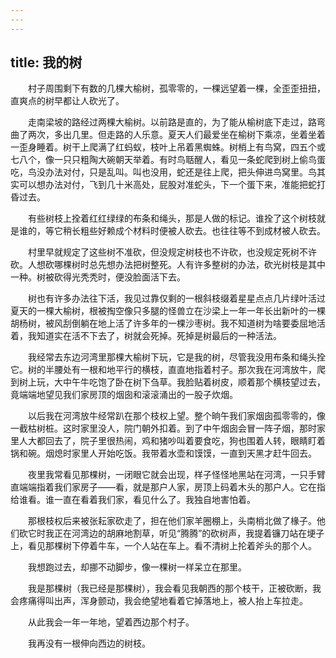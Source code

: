 ```yaml
---
---
---
```

title: 我的树
---




　　村子周围剩下有数的几棵大榆树，孤零零的，一棵远望着一棵，全歪歪扭扭，直爽点的树早都让人砍光了。

　　走南梁坡的路经过两棵大榆树。以前路是直的，为了能从榆树底下走过，路弯曲了两次，多出几里。但走路的人乐意。夏天人们最爱坐在榆树下乘凉，坐着坐着一歪身睡着。树干上爬满了红蚂蚁，枝叶上吊着黑蜘蛛。树梢上有鸟窝，四五个或七八个，像一只只粗陶大碗朝天举着。有时鸟聒醒人，看见一条蛇爬到树上偷鸟蛋吃，鸟没办法对付，只是乱叫。叫也没用，蛇还是往上爬，把头伸进鸟窝里。鸟其实可以想办法对付，飞到几十米高处，屁股对准蛇头，下一个蛋下来，准能把蛇打昏过去。

　　有些树枝上拴着红红绿绿的布条和绳头，那是人做的标记。谁拴了这个树枝就是谁的，等它稍长粗些好赖成个材料时便被人砍去。也往往等不到成材被人砍去。

　　村里早就规定了这些树不准砍，但没规定树枝也不许砍，也没规定死树不许砍。人想砍哪棵树时总先想办法把树整死。人有许多整树的办法，砍光树枝是其中一种。树被砍得光秃秃时，便没脸面活下去。

　　树也有许多办法往下活，我见过靠仅剩的一根斜枝缀着星星点点几片绿叶活过夏天的一棵大榆树，根被掏空像只多腿的怪兽立在沙梁上一年一年长出新叶的一棵胡杨树，被风刮倒躺在地上活了许多年的一棵沙枣树。我不知道树为啥要委屈地活着，我知道实在活不下去了，树就会死掉。死掉是树最后的一种活法。

　　我经常去东边河湾里那棵大榆树下玩，它是我的树，尽管我没用布条和绳头拴它。树的半腰处有一根和地平行的横枝，直直地指着村子。那次我在河湾放牛，爬到树上玩，大中午牛吃饱了卧在树下刍草。我脸贴着树皮，顺着那个横枝望过去，竟端端地望见我们家房顶的烟囱和滚滚涌出的一股子炊烟。

　　以后我在河湾放牛经常趴在那个枝权上望。整个晌午我们家烟囱孤零零的，像一截枯树桩。这时家里没人，院门朝外扣着。到了中午烟囱会冒一阵子烟，那时家里人大都回去了，院子里很热闹，鸡和猪吵叫着要食吃，狗也围着人转，眼睛盯着锅和碗。烟熄时家里人开始吃饭。我带着水壶和馍馍，一直到天黑才赶牛回去。

　　夜里我常看见那棵树，一闭眼它就会出现，样子怪怪地黑站在河湾，一只手臂直端端指着我们家房子——看，就是那户人家，房顶上码着木头的那户人。它在指给谁看。谁一直在看着我们家，看见什么了。我独自地害怕着。

　　那根枝权后来被张耘家砍走了，担在他们家羊圈棚上，头南梢北做了椽子。他们砍它时我正在河湾边的胡麻地割草，听见“腾腾”的砍树声，我提着镰刀站在埂子上，看见那棵树下停着牛车，一个人站在车上。看不清树上抡着斧头的那个人。

　　我想跑过去，却挪不动脚步，像一棵树一样呆立在那里。

　　我是那棵树（我已经是那棵树），我会看见我朝西的那个枝干，正被砍断，我会疼痛得叫出声，浑身颤动，我会绝望地看着它掉落地上，被人抬上车拉走。

　　从此我会一年一年地，望着西边那个村子。

　　我再没有一根伸向西边的树枝。